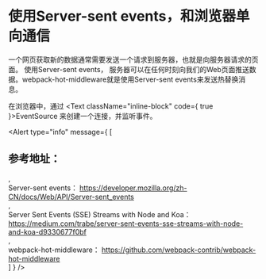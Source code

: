 

# 使用Server-sent events，和浏览器单向通信

一个网页获取新的数据通常需要发送一个请求到服务器，也就是向服务器请求的页面。 使用Server-sent events，
服务器可以在任何时刻向我们的Web页面推送数据。webpack-hot-middleware就是使用Server-sent events来发送热替换消息。

<ServerSourceExample />

在浏览器中，通过
<Text className="inline-block" code={ true }>EventSource</Text>
来创建一个连接，并监听事件。

<EventSourceExample />

<Alert type="info"
  message={ [
    <h2 key="cankaodizhi" className="mb-0 py-[8px] text-[16px]">参考地址：</h2>,
    <div key="server-sent-events" className="py-[8px]">
      Server-sent events：
      <a href="https://developer.mozilla.org/zh-CN/docs/Web/API/Server-sent_events" target="_blank" rel="noopener noreferrer">
        https://developer.mozilla.org/zh-CN/docs/Web/API/Server-sent_events
      </a>
    </div>,
    <div key="server-sent-events-sse-streams-with-node-and-koa" className="py-[8px]">
      Server Sent Events (SSE) Streams with Node and Koa：
      <a href="https://medium.com/trabe/server-sent-events-sse-streams-with-node-and-koa-d9330677f0bf" target="_blank" rel="noopener noreferrer">
        https://medium.com/trabe/server-sent-events-sse-streams-with-node-and-koa-d9330677f0bf
      </a>
    </div>,
    <div key="webpack-hot-middleware" className="py-[8px]">
      webpack-hot-middleware：
      <a href="https://github.com/webpack-contrib/webpack-hot-middleware" target="_blank" rel="noopener noreferrer">
        https://github.com/webpack-contrib/webpack-hot-middleware
      </a>
    </div>
  ] }
/>